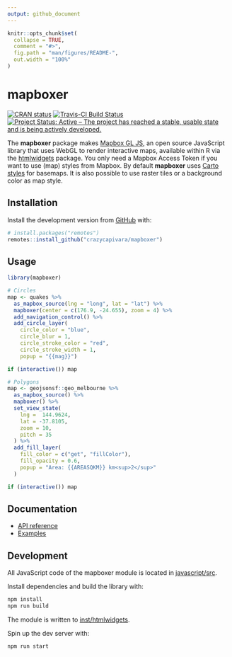 ```yaml
---
output: github_document
---
```


<!-- README.md is generated from README.Rmd. Please edit that file -->

```r
knitr::opts_chunk$set(
  collapse = TRUE,
  comment = "#>",
  fig.path = "man/figures/README-",
  out.width = "100%"
)
```
# mapboxer

<!-- badges: start -->
[![CRAN status](https://www.r-pkg.org/badges/version/mapboxer)](https://CRAN.R-project.org/package=mapboxer)  [![Travis-CI Build Status](https://travis-ci.org/crazycapivara/mapboxer.svg?branch=master)](https://travis-ci.org/crazycapivara/mapboxer) [![Project Status: Active – The project has reached a stable, usable state and is being actively developed.](https://www.repostatus.org/badges/latest/active.svg)](https://www.repostatus.org/#active)
<!-- badges: end -->

The __mapboxer__ package makes [Mapbox GL JS](https://docs.mapbox.com/mapbox-gl-js/api/),
an open source JavaScript library that uses WebGL to render interactive maps,
available within R via the [htmlwidgets](https://www.htmlwidgets.org/) package.
You only need a Mapbox Access Token if you want to use (map) styles from Mapbox.
By default __mapboxer__ uses [Carto styles](https://github.com/CartoDB/basemap-styles) for basemaps.
It is also possible to use raster tiles or a background color as map style.

## Installation

Install the development version from [GitHub](https://github.com/) with:

``` r
# install.packages("remotes")
remotes::install_github("crazycapivara/mapboxer")
```

## Usage

```r
library(mapboxer)

# Circles
map <- quakes %>%
  as_mapbox_source(lng = "long", lat = "lat") %>%
  mapboxer(center = c(176.9, -24.655), zoom = 4) %>%
  add_navigation_control() %>%
  add_circle_layer(
    circle_color = "blue",
    circle_blur = 1,
    circle_stroke_color = "red",
    circle_stroke_width = 1,
    popup = "{{mag}}")

if (interactive()) map

# Polygons
map <- geojsonsf::geo_melbourne %>%
  as_mapbox_source() %>%
  mapboxer() %>%
  set_view_state(
    lng =  144.9624,
    lat = -37.8105,
    zoom = 10,
    pitch = 35
  ) %>%
  add_fill_layer(
    fill_color = c("get", "fillColor"),
    fill_opacity = 0.6,
    popup = "Area: {{AREASQKM}} km<sup>2</sup>"
  )

if (interactive()) map
```

## Documentation

- [API reference](https://crazycapivara.github.io/mapboxer/reference/)
- [Examples](examples)

## Development

All JavaScript code of the mapboxer module is located in [javascript/src](javascript/src).

Install dependencies and build the library with:

```bash
npm install
npm run build
```

The module is written to [inst/htmlwidgets](inst/htmlwidgets).

Spin up the dev server with:

```bash
npm run start
```
